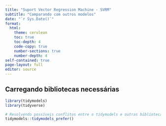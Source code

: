 ```yaml
---
title: "Suport Vector Regression Machine - SVRM"
subtitle: "Comparando com outros modelos"
date: "`r Sys.Date()`"
format:
  html:
    theme: cerulean
    toc: true
    toc-depth: 4
    code-copy: true
    number-sections: true
    number-depth: 4
self-contained: true
page-layout: full
editor: source
---
```


## Carregando bibliotecas necessárias

```r
library(tidymodels)
library(tidyverse)

# Resolvendo possíveis conflitos entre o tidymodels e outras bibliotecas
tidymodels::tidymodels_prefer()

```